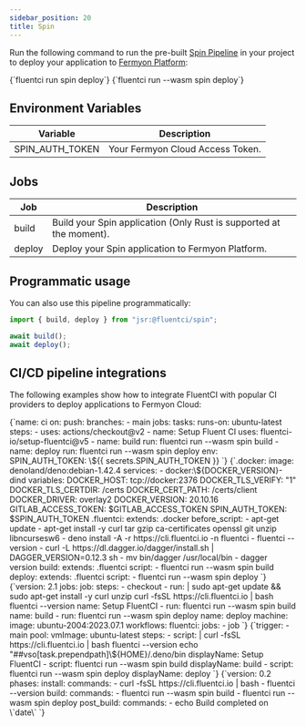 ```yaml
---
sidebar_position: 20
title: Spin
---
```


Run the following command to run the pre-built [Spin Pipeline](https://github.com/fluent-ci-templates/spin-pipeline) in your project to deploy your application to [Fermyon Platform](https://www.fermyon.com/platform):


<Tabs>
  <TabItem value="dagger" label="Dagger">
    <CodeBlock language="bash">
      {`fluentci run spin deploy`}
    </CodeBlock>
  </TabItem>
  <TabItem value="wasm" label="Wasm">
    <CodeBlock language="bash">
      {`fluentci run --wasm spin deploy`}

</CodeBlock>
</TabItem>
</Tabs>

## Environment Variables

| Variable        | Description                      |
| --------------- | -------------------------------- |
| SPIN_AUTH_TOKEN | Your Fermyon Cloud Access Token. |

## Jobs

| Job    | Description                                                         |
| ------ | ------------------------------------------------------------------- |
| build  | Build your Spin application (Only Rust is supported at the moment). |
| deploy | Deploy your Spin application to Fermyon Platform.                   |

## Programmatic usage

You can also use this pipeline programmatically:

```typescript
import { build, deploy } from "jsr:@fluentci/spin";

await build();
await deploy();
```

## CI/CD pipeline integrations

The following examples show how to integrate FluentCI with popular CI providers to deploy applications to Fermyon Cloud:

<Tabs>
  <TabItem value="gha" label="Github Actions">
    <CodeBlock language="yaml" title="ci.yml">
      {`name: ci
on:
  push:
    branches:
      - main
jobs:
  tasks:
    runs-on: ubuntu-latest
    steps:
      - uses: actions/checkout@v2
      - name: Setup Fluent CI
        uses: fluentci-io/setup-fluentci@v5
      - name: build
        run: fluentci run --wasm spin build
      - name: deploy
        run: fluentci run --wasm spin deploy
        env:
          SPIN_AUTH_TOKEN: \${{ secrets.SPIN_AUTH_TOKEN }}
      `}
    </CodeBlock>
  </TabItem>
  <TabItem value="gitlab" label="GitLab CI">
    <CodeBlock language="yaml" title=".gitlab-ci.yml">
      {`.docker:
  image: denoland/deno:debian-1.42.4
  services:
    - docker:\${DOCKER_VERSION}-dind
  variables:
    DOCKER_HOST: tcp://docker:2376
    DOCKER_TLS_VERIFY: "1"
    DOCKER_TLS_CERTDIR: /certs
    DOCKER_CERT_PATH: /certs/client
    DOCKER_DRIVER: overlay2
    DOCKER_VERSION: 20.10.16
    GITLAB_ACCESS_TOKEN: $GITLAB_ACCESS_TOKEN
    SPIN_AUTH_TOKEN: $SPIN_AUTH_TOKEN
.fluentci:
  extends: .docker
  before_script:
    - apt-get update
    - apt-get install -y curl tar gzip ca-certificates openssl git unzip libncursesw6
    - deno install -A -r https://cli.fluentci.io -n fluentci
    - fluentci --version
    - curl -L https://dl.dagger.io/dagger/install.sh | DAGGER_VERSION=0.12.3 sh
    - mv bin/dagger /usr/local/bin
    - dagger version
build:
  extends: .fluentci
  script:
    - fluentci run --wasm spin build
deploy:
  extends: .fluentci
  script:
    - fluentci run --wasm spin deploy
`}

</CodeBlock>
</TabItem>
<TabItem value="circleci" label="Circle CI">
<CodeBlock language="yaml" title=".circleci/config.yml">
{`version: 2.1
jobs:
  job:
    steps:
      - checkout
      - run: |
          sudo apt-get update && sudo apt-get install -y curl unzip
          curl -fsSL https://cli.fluentci.io | bash
          fluentci --version
        name: Setup FluentCI
      - run: fluentci run --wasm spin build
        name: build
      - run: fluentci run --wasm spin deploy
        name: deploy
    machine:
      image: ubuntu-2004:2023.07.1
workflows:
  fluentci:
    jobs:
      - job
      `}
</CodeBlock>
</TabItem>
<TabItem value="azure" label="Azure Pipelines">
<CodeBlock language="yaml" title="azure-pipelines.yml">
{`trigger:
  - main
pool:
  vmImage: ubuntu-latest
steps:
  - script: |
      curl -fsSL https://cli.fluentci.io | bash
      fluentci --version
      echo "##vso[task.prependpath]\${HOME}/.deno/bin
    displayName: Setup FluentCI
  - script: fluentci run --wasm spin build
    displayName: build
  - script: fluentci run --wasm spin deploy
    displayName: deploy
    `}
</CodeBlock>
</TabItem>
<TabItem value="aws" label="AWS CodePipeline">
<CodeBlock language="yaml" title="buildspec.yml">
{`version: 0.2
phases:
  install:
    commands:
      - curl -fsSL https://cli.fluentci.io | bash
      - fluentci --version
  build:
    commands:
      - fluentci run --wasm spin build
      - fluentci run --wasm spin deploy
  post_build:
    commands:
      - echo Build completed on \`date\`
      `}
</CodeBlock>
</TabItem>
</Tabs>
